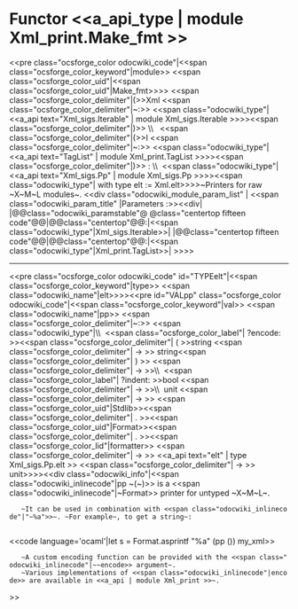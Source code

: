 =Functor <<a_api_type | module Xml_print.Make_fmt >> =
<<pre class="ocsforge_color odocwiki_code"|<<span class="ocsforge_color_keyword"|module>> <<span class="ocsforge_color_uid"|<<span class="ocsforge_color_uid"|Make_fmt>>>> <<span class="ocsforge_color_delimiter"|(>>Xml <<span class="ocsforge_color_delimiter"|~:>> <<span class="odocwiki_type"|<<a_api text="Xml_sigs.Iterable" | module Xml_sigs.Iterable >>>><<span class="ocsforge_color_delimiter"|)>> \\   <<span class="ocsforge_color_delimiter"|(>>I <<span class="ocsforge_color_delimiter"|~:>> <<span class="odocwiki_type"|<<a_api text="TagList" | module Xml_print.TagList >>>><<span class="ocsforge_color_delimiter"|)>> : \\  <<span class="odocwiki_type"|<<a_api text="Xml_sigs.Pp" | module Xml_sigs.Pp >>>><<span class="odocwiki_type"|  with type elt := Xml.elt>>>>~Printers for raw ~X~M~L modules~.
<<div class="odocwiki_module_param_list" | <<span class="odocwiki_param_title" |Parameters :>><<div|
|@@class="odocwiki_paramstable"@ @class="centertop fifteen code"@@{{{Xml}}}|@@class="centertop"@@:|<<span class="odocwiki_type"|Xml_sigs.Iterable>>|
|@@class="centertop fifteen code"@@{{{I}}}|@@class="centertop"@@:|<<span class="odocwiki_type"|Xml_print.TagList>>|
>>>>

----
<<pre class="ocsforge_color odocwiki_code" id="TYPEelt"|<<span class="ocsforge_color_keyword"|type>> <<span class="odocwiki_name"|elt>>>><<pre id="VALpp" class="ocsforge_color odocwiki_code"|<<span class="ocsforge_color_keyword"|val>> <<span class="odocwiki_name"|pp>> <<span class="ocsforge_color_delimiter"|~:>> <<span class="odocwiki_type"|\\  <<span class="ocsforge_color_label"| ?encode: >><<span class="ocsforge_color_delimiter"| ( >>string <<span class="ocsforge_color_delimiter"| -> >> string<<span class="ocsforge_color_delimiter"| ) >> <<span class="ocsforge_color_delimiter"| -> >>\\  <<span class="ocsforge_color_label"| ?indent: >>bool <<span class="ocsforge_color_delimiter"| -> >>\\  unit <<span class="ocsforge_color_delimiter"| -> >> <<span class="ocsforge_color_uid"|Stdlib>><<span class="ocsforge_color_delimiter"| . >><<span class="ocsforge_color_uid"|Format>><<span class="ocsforge_color_delimiter"| . >><<span class="ocsforge_color_lid"|formatter>> <<span class="ocsforge_color_delimiter"| -> >> <<a_api text="elt" | type Xml_sigs.Pp.elt >> <<span class="ocsforge_color_delimiter"| -> >> unit>>>><<div class="odocwiki_info"|<<span class="odocwiki_inlinecode"|pp ~(~)>> is a <<span class="odocwiki_inlinecode"|~Format>> printer for untyped ~X~M~L~.


    ~It can be used in combination with <<span class="odocwiki_inlinecode"|"~%a">>~. ~For example~, to get a string~:
    
<<code language='ocaml'|let s = Format.asprintf "%a" (pp ()) my_xml>>



    ~A custom encoding function can be provided with the <<span class="odocwiki_inlinecode"|~~encode>> argument~.
    ~Various implementations of <<span class="odocwiki_inlinecode"|encode>> are available in <<a_api | module Xml_print >>~.
>>
